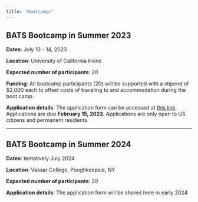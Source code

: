```yaml
---
title: "Bootcamps"
---
```


## BATS Bootcamp in Summer 2023

**Dates**: July 10 - 14, 2023

**Location**: University of California Irvine

**Expected number of participants**: 20

**Funding**: All bootcamp participants (20) will be supported with a stipend of $2,000 each to offset costs of traveling to and accommodation during the boot camp.

**Application details**: The application form can be accessed at [this link](https://duke.qualtrics.com/jfe/form/SV_2sDimvyrSaeAl1A). Applications are due **February 15, 2023**. Applications are only open to US citizens and permanent residents.


---

## BATS Bootcamp in Summer 2024

**Dates**: tentatively July 2024

**Location**: Vassar College, Poughkeepsie, NY

**Expected number of participants**: 20

**Application details**: The application form will be shared here in early 2024
